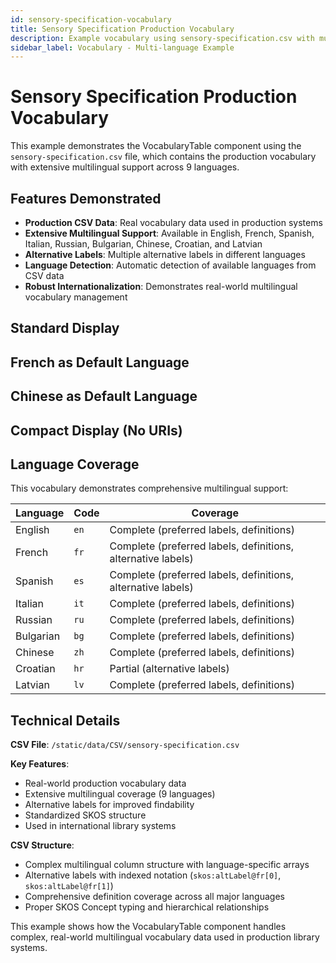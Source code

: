 ```yaml
---
id: sensory-specification-vocabulary
title: Sensory Specification Production Vocabulary
description: Example vocabulary using sensory-specification.csv with multilingual support
sidebar_label: Vocabulary - Multi-language Example
---
```



# Sensory Specification Production Vocabulary

This example demonstrates the VocabularyTable component using the `sensory-specification.csv` file, which contains the production vocabulary with extensive multilingual support across 9 languages.

## Features Demonstrated

- **Production CSV Data**: Real vocabulary data used in production systems
- **Extensive Multilingual Support**: Available in English, French, Spanish, Italian, Russian, Bulgarian, Chinese, Croatian, and Latvian
- **Alternative Labels**: Multiple alternative labels in different languages
- **Language Detection**: Automatic detection of available languages from CSV data
- **Robust Internationalization**: Demonstrates real-world multilingual vocabulary management

## Standard Display

<VocabularyTable 
  vocabularyId="sensory-specification"
  title="Sensory Specification Vocabulary"
  description="Standardized terms for describing the sensory characteristics of bibliographic content"
  scopeNote="This vocabulary is used in production library systems worldwide"
  prefix="sensoryspecfication"
  uri="https://iflastandards.info/ns/isbd/terms/contentqualification/sensoryspecfication"
  isDefinedBy="https://iflastandards.info/ns/isbd/terms/contentqualification/sensoryspecfication"
  csvFile="/data/CSV/sensory-specification.csv"
  showTitle={true}
  defaultLanguage="en"
  showCSVErrors={true}
/>

## French as Default Language

<VocabularyTable 
  vocabularyId="sensory-specification-fr"
  title="Vocabulaire de spécification sensorielle"
  description="Termes normalisés pour décrire les caractéristiques sensorielles du contenu bibliographique"
  csvFile="/data/CSV/sensory-specification.csv"
  showTitle={true}
  defaultLanguage="fr"
  filterPlaceholder="Rechercher des termes..."
/>

## Chinese as Default Language

<VocabularyTable 
  vocabularyId="sensory-specification-zh"
  title="感官规范词汇表"
  description="用于描述书目内容感官特征的标准化术语"
  csvFile="/data/CSV/sensory-specification.csv"
  showTitle={true}
  defaultLanguage="zh"
  filterPlaceholder="搜索术语..."
/>

## Compact Display (No URIs)

<VocabularyTable 
  vocabularyId="sensory-specification-compact"
  title="Sensory Terms Reference"
  description="Quick reference guide for sensory specification terms"
  csvFile="/data/CSV/sensory-specification.csv"
  showTitle={true}
  showURIs={false}
  showLanguageSelector={true}
  defaultLanguage="en"
  filterPlaceholder="Find sensory terms..."
/>

## Language Coverage

This vocabulary demonstrates comprehensive multilingual support:

| Language | Code | Coverage |
|----------|------|----------|
| English | `en` | Complete (preferred labels, definitions) |
| French | `fr` | Complete (preferred labels, definitions, alternative labels) |
| Spanish | `es` | Complete (preferred labels, definitions, alternative labels) |
| Italian | `it` | Complete (preferred labels, definitions) |
| Russian | `ru` | Complete (preferred labels, definitions) |
| Bulgarian | `bg` | Complete (preferred labels, definitions) |
| Chinese | `zh` | Complete (preferred labels, definitions) |
| Croatian | `hr` | Partial (alternative labels) |
| Latvian | `lv` | Complete (preferred labels, definitions) |

## Technical Details

**CSV File**: `/static/data/CSV/sensory-specification.csv`

**Key Features**:
- Real-world production vocabulary data
- Extensive multilingual coverage (9 languages)
- Alternative labels for improved findability
- Standardized SKOS structure
- Used in international library systems

**CSV Structure**:
- Complex multilingual column structure with language-specific arrays
- Alternative labels with indexed notation (`skos:altLabel@fr[0]`, `skos:altLabel@fr[1]`)
- Comprehensive definition coverage across all major languages
- Proper SKOS Concept typing and hierarchical relationships

This example shows how the VocabularyTable component handles complex, real-world multilingual vocabulary data used in production library systems.